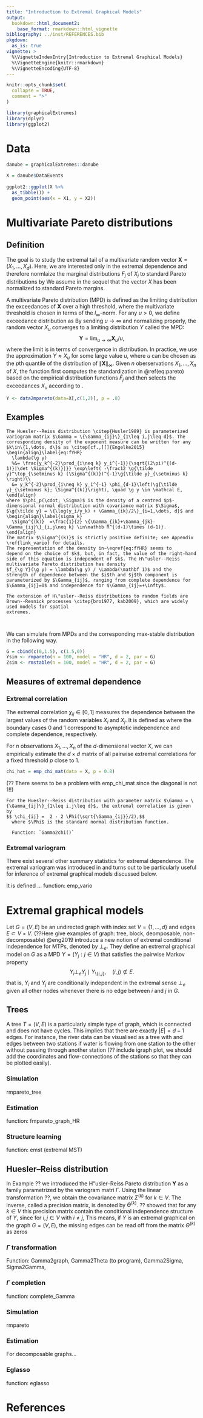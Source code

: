 ```yaml
---
title: "Introduction to Extremal Graphical Models"
output:
  bookdown::html_document2:
    base_format: rmarkdown::html_vignette 
bibliography: ../inst/REFERENCES.bib
pkgdown:
  as_is: true 
vignette: >
  %\VignetteIndexEntry{Introduction to Extremal Graphical Models}
  %\VignetteEngine{knitr::rmarkdown}
  %\VignetteEncoding{UTF-8}
---
```


\newcommand{\var}{\mathrm{var}}
\newcommand{\g}[1]{\mathbf{#1}}

```r
knitr::opts_chunk$set(
  collapse = TRUE,
  comment = ">"
)
```

```r
library(graphicalExtremes)
library(dplyr)
library(ggplot2)
```

# Data

```r
danube = graphicalExtremes::danube

X = danube$DataEvents
  
ggplot2::ggplot(X %>% 
  as_tibble()) +
  geom_point(aes(x = X1, y = X2))

```



# Multivariate Pareto distributions

## Definition

The goal is to study the extremal tail of a multivariate random vector $\g{X} = (X_1,\dots, X_d)$. Here, we are interested only in the extremal dependence and therefore normlaize the marginal distributions $F_j$ of $X_j$ to standard Pareto distributions by
\begin{equation}
1 /\{1- F_j(X_j)\}, \quad j=1,\dots, d. (\#eq:pareto)
\end{equation}
We assume in the sequel that the vector $X$ has been normalized to standard Pareto margins.

A multivariate Pareto distribution (MPD) is defined as the limiting distribution the exceedances of $\g{X}$ over a high threshold, where the multivariate threshold is chosen in terms of the $l_\infty$-norm. For any $u>0$, we define exceedance distribution as
\begin{equation}\label{exc}
\g{X}_u = \g{X} \mid \| \g{X} \|_\infty > u
\end{equation}
By sending $u\to \infty$ and normalizing properly, the random vector $X_u$ converges to a limiting distribution $Y$ called the MPD:
$$ \g{Y} = \lim_{u\to \infty} \g{X}_u /u,$$
where the limit is in terms of convergence in distribution. In practice, we use the approximation $Y \approx X_u$ for some large value $u$, where $u$ can be chosen as the $p$th quantile of the distribution of $\|\g{X}\|_\infty$. Given $n$ oberservations $X_1, \dots, X_n$ of $X$, the function \texttt{data2mpareto} first computes the standardization in \@ref(eq:pareto) based on the empirical distribution functions $\hat F_j$ and then selects the exceedances $X_u$ according to \eqref{exc}. 


```r
Y <- data2mpareto(data=X[,c(1,2)], p = .8)
```


## Examples

```example
The Huesler--Reiss distribution \citep{Husler1989} is parameterized variogram matrix $\Gamma = \{\Gamma_{ij}\}_{1\leq i,j\leq d}$. The corresponding density of the exponent measure can be written for any $k\in\{1,\dots, d\}$ as \citep[cf.,][]{Engelke2015}
\begin{align}\label{eq:fYHR}
  \lambda(\g y)
  %&= \frac{y_k^{-2}\prod_{i\neq k} y_i^{-1}}{\sqrt{(2\pi)^{(d-1)}|\det \Sigma^{(k)}|}} \exp\left( -\frac12 \g{\tilde y}^\top_{\setminus k} (\Sigma^{(k)})^{-1}\g{\tilde y}_{\setminus k} \right)\\
  &= y_k^{-2}\prod_{i\neq k} y_i^{-1} \phi_{d-1}\left(\g{\tilde y}_{\setminus k}; \Sigma^{(k)}\right), \quad \g y \in \mathcal E,
\end{align}
where $\phi_p(\cdot; \Sigma)$ is the density of a centred $p$-dimensional normal distribution with covariance matrix $\Sigma$, $\g{\tilde y} = \{\log(y_i/y_k) + \Gamma_{ik}/2\}_{i=1,\dots, d}$ and 
\begin{align}\label{sigma_k}
  \Sigma^{(k)}  =\frac{1}{2} \{\Gamma_{ik}+\Gamma_{jk}-\Gamma_{ij}\}_{i,j\neq k} \in\mathbb R^{(d-1)\times (d-1)}.
\end{align}
The matrix $\Sigma^{(k)}$ is strictly positive definite; see Appendix \ref{link_vario} for details.
The representation of the density in~\eqref{eq:fYHR} seems to 
depend on the choice of $k$, but, in fact, the value of the right-hand side of this equation is independent of $k$. The H\"usler--Reiss multivariate Pareto distribution has density 
$f_{\g Y}(\g y) = \lambda(\g y) / \Lambda(\mathbf 1)$ and the
strength of dependence between the $i$th and $j$th component is parameterized by $\Gamma_{ij}$, ranging from complete dependence for $\Gamma_{ij}=0$ and independence for $\Gamma_{ij}=+\infty$. 

The extension of H\"usler--Reiss distributions to random fields are
Brown--Resnick processes \citep{bro1977, kab2009}, which are widely used models for spatial
extremes.   



```

We can simulate from MPDs and the corresponding max-stable distribution in the following way.

```r
G = cbind(c(0,1.5), c(1.5,0))
Ysim <- rmpareto(n = 100, model = "HR", d = 2, par = G)
Zsim <- rmstable(n = 100, model = "HR", d = 2, par = G)


```

## Measures of extremal dependence

### Extremal correlation

The extremal correlation $\chi_{ij}\in [0,1]$ measures the dependence between the largest values of the random variables $X_i$ and $X_j$. It is defined as
\begin{align}\label{EC}
  \chi_{ij} := \lim_{p\to 1} \chi_{ij}(p) := \lim_{p\to 1} \mathbb P\left\{F_i(X_i) > p\mid  F_j(X_j) > p \right\},
\end{align}
where the boundary cases $0$ and $1$ correspond to asymptotic independence and complete dependence, respectively. 

For $n$ observations $X_1,\dots, X_n$ of the $d$-dimensional vector $X$, we can empirically estimate the $d\times d$ matrix of all pairwise extremal correlations for a fixed threshold $p$ close to 1. 

```r
chi_hat = emp_chi_mat(data = X, p = 0.8)
```

(?? There seems to be a problem with emp_chi_mat since the diagonal is not 1!!)

```example
For the Huesler--Reiss distribution with parameter matrix $\Gamma = \{\Gamma_{ij}\}_{1\leq i,j\leq d}$, the extremal correlation is given by
$$ \chi_{ij} =  2 - 2 \Phi(\sqrt{\Gamma_{ij}}/2),$$
  where $\Phi$ is the standard normal distribution function.

  Function: `Gamma2chi()`
```


### Extremal variogram

There exist several other summary statistics for extremal dependence. The extremal variogram was introduced in \cite{engvolg} and turns out to be particularly useful for inference of extremal graphical models discussed below. 

It is defined ... function: emp_vario


# Extremal graphical models

Let $G=(V,E)$ be an undirected graph with index set $V = \{1,\dots, d\}$ and edges $E \subset V \times V$. (??Here give examples of graph: tree, block, deomposable, non-decomposable) @eng2019 introduce a new notion of extremal conditional independence for MTPs, denoted by $\perp_e$. They define an extremal graphical model on $G$ as a MPD $Y = (Y_j : j\in V)$ that satisfies the pairwise Markov property
$$   Y_i \perp_e Y_j \mid  Y_{\setminus \{i,j\}}, \quad  (i,j)\notin E.$$
that is, $Y_i$ and $Y_j$ are conditionally independent in the extremal sense $\perp_e$ given all other nodes whenever there is no edge between $i$ and $j$ in $G$.

## Trees

A tree $T = (V,E)$ is a particularly simple type of graph, which is connected and does not have cycles. This implies that there are exactly $|E| = d-1$ edges. For instance, the river data can be visualised as a tree with and edges between two stations if water is flowing from one station to the other without passing through another station (?? include igraph plot, we should add the coordinates and flow-connections of the stations so that they can be plotted easily).

### Simulation
rmpareto_tree

### Estimation

function: fmpareto_graph_HR

### Structure learning

function: emst (extremal MST)

## Huesler--Reiss distribution

In Example ?? we introduced the H\"usler--Reiss Pareto distribution $\g Y$
as a family parametrized by the variogram matri $\Gamma$. Using the linear transformation ??, we obtain the covariance matrix $\Sigma^{(k)}$ for $k\in V$. The inverse, called a precision matrix, is denoted by $\Theta^{(k)}$. ?? showed that for any $k\in V$ this precision matrix contain the conditional independence structure of $Y$, since for $i,j\in V$ with $i\neq j$,
  \begin{align*}
    Y_i\perp_e Y_j\mid \g Y_{V\setminus \{i,j\}} \quad \iff \quad
    \begin{cases}
       \Theta^{(k)}_{ij}= 0,  &\text{ if } i,j \neq k,\\
       \sum_{l\neq k} \Theta^{(k)}_{jl} = 0, & \text{ if } i = k,j \neq k.
    \end{cases} 
  \end{align*}
This means, if $Y$ is an extremal graphical on the graph $G = (V,E)$, the missing edges can be read off from the matrix $\Theta^{(k)}$ as zeros 



### $\Gamma$ transformation

Function: Gamma2graph, Gamma2Theta (to program), Gamma2Sigma, Sigma2Gamma, 

### $\Gamma$ completion
function: complete_Gamma

### Simulation
rmpareto


### Estimation
For decomposable graphs...

### Eglasso

function: eglasso

# References
